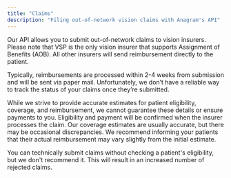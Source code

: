 ```yaml
---
title: "Claims"
description: "Filing out-of-network vision claims with Anagram's API"
---
```


Our API allows you to submit out-of-network claims to vision insurers. Please note that VSP is the only vision insurer that supports Assignment of Benefits (AOB). All other insurers will send reimbursement directly to the patient.

Typically, reimbursements are processed within 2-4 weeks from submission and will be sent via paper mail. Unfortunately, we don’t have a reliable way to track the status of your claims once they’re submitted.

While we strive to provide accurate estimates for patient eligibility, coverage, and reimbursement, we cannot guarantee these details or ensure payments to you. Eligibility and payment will be confirmed when the insurer processes the claim. Our coverage estimates are usually accurate, but there may be occasional discrepancies. We recommend informing your patients that their actual reimbursement may vary slightly from the initial estimate.

You can technically submit claims without checking a patient's eligibility, but we don't recommend it. This will result in an increased number of rejected claims. 